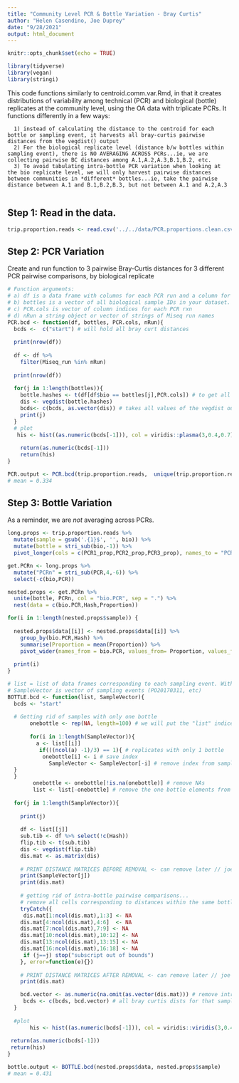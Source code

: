 ```yaml
---
title: "Community Level PCR & Bottle Variation - Bray Curtis"
author: "Helen Casendino, Joe Duprey"
date: "9/28/2021"
output: html_document
---
```

  
```r
knitr::opts_chunk$set(echo = TRUE)
```
```r
library(tidyverse)
library(vegan)
library(stringi)
```

This code functions similarly to centroid.comm.var.Rmd, in that it creates distributions of variability among technical (PCR) and biological (bottle) replicates at the community level, using the OA data with triplicate PCRs. It functions differently in a few ways: 
     
      1) instead of calculating the distance to the centroid for each bottle or sampling event, it harvests all bray-curtis pairwise distances from the vegdist() output
      2) For the biological replicate level (distance b/w bottles within sampling event), there is NO AVERAGING ACROSS PCRs...ie, we are collecting pairwise BC distances among A.1,A.2,A.3,B.1,B.2, etc.
      3) To avoid tabulating intra-bottle PCR variation when looking at the bio replicate level, we will only harvest pairwise distances between communities in *different* bottles...ie, take the pairwise distance between A.1 and B.1,B.2,B.3, but not between A.1 and A.2,A.3
      
## Step 1: Read in the data. 

```r
trip.proportion.reads <- read.csv('../../data/PCR.proportions.clean.csv')
```
      
## Step 2: PCR Variation
Create and run function to 3 pairwise Bray-Curtis distances for 3 different PCR pairwise comparisons, by biological replicate

```r
# Function arguments: 
# a) df is a data frame with columns for each PCR run and a column for bottle ID
# b) bottles is a vector of all biological sample IDs in your dataset.
# c) PCR.cols is vector of column indices for each PCR rxn 
# d) nRun a string object or vector of strings of Miseq run names
PCR.bcd <- function(df, bottles, PCR.cols, nRun){
  bcds <-  c("start") # will hold all bray curt distances
  
  print(nrow(df))
  
  df <- df %>%
    filter(Miseq_run %in% nRun)
  
  print(nrow(df))
  
  for(j in 1:length(bottles)){
    bottle.hashes <- t(df[df$bio == bottles[j],PCR.cols]) # to get all PCR props from that one sample
    dis <- vegdist(bottle.hashes)
    bcds<- c(bcds, as.vector(dis)) # takes all values of the vegdist output
    print(j)
  }
  # plot
   his <- hist((as.numeric(bcds[-1])), col = viridis::plasma(3,0.4,0.7), main = "PCR Variation", xlab = "Bray-Curtis Pairwise Distances")
  
    return(as.numeric(bcds[-1])) 
    return(his)
}

PCR.output <- PCR.bcd(trip.proportion.reads,  unique(trip.proportion.reads$bio), 4:6, c("5"))
# mean = 0.334
```

## Step 3: Bottle Variation
As a reminder, we are *not* averaging across PCRs.

```r
long.props <- trip.proportion.reads %>% 
  mutate(sample = gsub('.{1}$', '', bio)) %>% 
  mutate(bottle = stri_sub(bio,-1)) %>% 
  pivot_longer(cols = c(PCR1_prop,PCR2_prop,PCR3_prop), names_to = "PCR", values_to = "Proportion")

get.PCRn <- long.props %>% 
  mutate("PCRn" = stri_sub(PCR,4,-6)) %>% 
  select(-c(bio,PCR))

nested.props <- get.PCRn %>% 
  unite(bottle, PCRn, col = "bio.PCR", sep = ".") %>% 
  nest(data = c(bio.PCR,Hash,Proportion))

for(i in 1:length(nested.props$sample)) {
  
  nested.props$data[[i]] <- nested.props$data[[i]] %>% 
    group_by(bio.PCR,Hash) %>% 
    summarise(Proportion = mean(Proportion)) %>%  
    pivot_wider(names_from = bio.PCR, values_from= Proportion, values_fill = 0) 
  
  print(i)
}
```


```r
# list = list of data frames corresponding to each sampling event. Within each df, columns correspond to bioPCR combos (A1, B3, C2 etc) and rows correspond to each Hashes
# SampleVector is vector of sampling events (PO20170311, etc)
BOTTLE.bcd <- function(list, SampleVector){
  bcds <- "start"
 
  # Getting rid of samples with only one bottle
       onebottle <- rep(NA, length=100) # we will put the "list" indices of replicates with only one bottle here
  
       for(i in 1:length(SampleVector)){
         a <- list[[i]]
          if(((ncol(a) -1)/3) == 1){ # replicates with only 1 bottle 
           onebottle[i] <- i # save index
             SampleVector <- SampleVector[-i] # remove index from sample vector
  } 
  }
        onebottle <- onebottle[!is.na(onebottle)] # remove NAs
        list <- list[-onebottle] # remove the one bottle elements from list
   
  for(j in 1:length(SampleVector)){
    
    print(j)
     
    df <- list[[j]]
    sub.tib <- df %>% select(!c(Hash))
    flip.tib <- t(sub.tib)
    dis <- vegdist(flip.tib) 
    dis.mat <- as.matrix(dis) 
    
    # PRINT DISTANCE MATRICES BEFORE REMOVAL <- can remove later // joe getting up to speed
    print(SampleVector[j])
    print(dis.mat)
    
    # getting rid of intra-bottle pairwise comparisons...
    # remove all cells corresponding to distances within the same bottle
    tryCatch({
     dis.mat[1:ncol(dis.mat),1:3] <- NA
    dis.mat[4:ncol(dis.mat),4:6]  <- NA
    dis.mat[7:ncol(dis.mat),7:9] <- NA
    dis.mat[10:ncol(dis.mat),10:12] <- NA
    dis.mat[13:ncol(dis.mat),13:15] <- NA
    dis.mat[16:ncol(dis.mat),16:18] <- NA
     if (j==j) stop("subscript out of bounds")
    }, error=function(e){})
    
    # PRINT DISTANCE MATRICES AFTER REMOVAL <- can remove later // joe getting up to speed
    print(dis.mat)

    bcd.vector <- as.numeric(na.omit(as.vector(dis.mat))) # remove intra-bottle comparisons
     bcds <- c(bcds, bcd.vector) # all bray curtis dists for that sample
  }
        
  #plot
       his <- hist((as.numeric(bcds[-1])), col = viridis::viridis(3,0.4,0.7), main = "Bottle Variation", xlab = "Bray-Curtis Pairwise Distances")
  
 return(as.numeric(bcds[-1])) 
 return(his)
}

bottle.output <- BOTTLE.bcd(nested.props$data, nested.props$sample)
# mean = 0.431
```

      